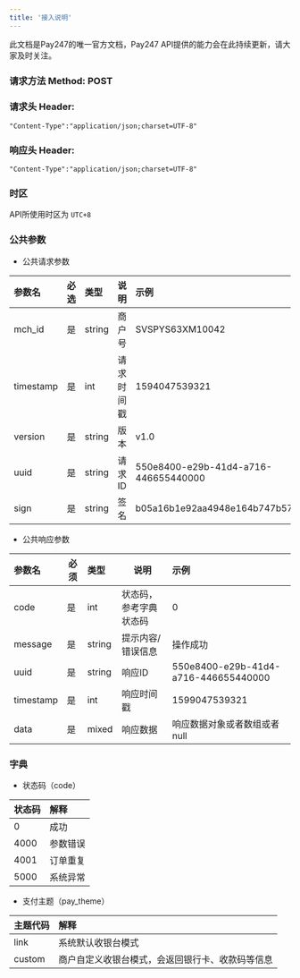 ```yaml
---
title: '接入说明'
---
```



<Note>
	此文档是Pay247的唯一官方文档，Pay247 API提供的能力会在此持续更新，请大家及时关注。
</Note>


### 请求方法 Method: POST

### 请求头 Header:
```
"Content-Type":"application/json;charset=UTF-8"
```

### 响应头 Header:
```
"Content-Type":"application/json;charset=UTF-8"
```

### 时区

API所使用时区为 ```UTC+8```

### 公共参数
* 公共请求参数

| 参数名       | 必选    | 类型  | 说明     | 示例         |
|:----------|:------|:----|:-------|:-----------|
| mch_id    | 是     | string   | 商户号 | SVSPYS63XM10042 |
| timestamp | 是     | int   | 请求时间戳 | 1594047539321 |
| version   | 是     | string   | 版本 | v1.0 |
| uuid  | 是  | string   | 请求ID     |  550e8400-e29b-41d4-a716-446655440000 |
| sign      | 是     | string   | 签名     |b05a16b1e92aa4948e164b747b5749b4 |

* 公共响应参数

| 参数名     | 必须  | 类型      | 说明            | 示例               |
|:--------|-----|:--------|---------------|:-----------------|
| code    | 是   | int     | 状态码，参考字典状态码   | 0                |
| message | 是   | string  | 提示内容/错误信息     | 操作成功             |
| uuid  | 是  | string   | 响应ID     |  550e8400-e29b-41d4-a716-446655440000 |
| timestamp  | 是  | int   | 响应时间戳     |  1599047539321 |
| data    | 是   | mixed   | 响应数据          |  响应数据对象或者数组或者null |


### 字典
* 状态码（code）

| 状态码  | 解释   |
|:-----|:-----|
| 0    | 成功   |
| 4000 | 参数错误 | 
| 4001 | 订单重复 |
| 5000 | 系统异常 |


* 支付主题（pay_theme）

| 主题代码  | 解释   |
|:-----|:-----|
| link    | 系统默认收银台模式   |
| custom  | 商户自定义收银台模式，会返回银行卡、收款码等信息 |